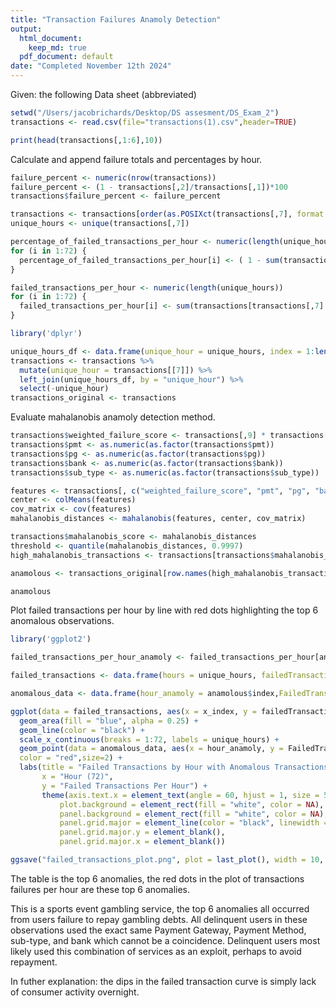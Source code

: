 ```yaml
---
title: "Transaction Failures Anamoly Detection"
output:
  html_document: 
    keep_md: true
  pdf_document: default
date: "Completed November 12th 2024"
---
```

Given: the following Data sheet (abbreviated)

```r
setwd("/Users/jacobrichards/Desktop/DS assesment/DS_Exam_2")
transactions <- read.csv(file="transactions(1).csv",header=TRUE)
```

```r
print(head(transactions[,1:6],10))
```

Calculate and append failure totals and percentages by hour.

```r
failure_percent <- numeric(nrow(transactions))
failure_percent <- (1 - transactions[,2]/transactions[,1])*100
transactions$failure_percent <- failure_percent

transactions <- transactions[order(as.POSIXct(transactions[,7], format = "%Y-%m-%d %H")),]
unique_hours <- unique(transactions[,7])

percentage_of_failed_transactions_per_hour <- numeric(length(unique_hours))
for (i in 1:72) {
  percentage_of_failed_transactions_per_hour[i] <- ( 1 - sum(transactions[transactions[,7] == unique_hours[i],2])/sum(transactions[transactions[,7] == unique_hours[i],1]))
}

failed_transactions_per_hour <- numeric(length(unique_hours))
for (i in 1:72) {
  failed_transactions_per_hour[i] <- sum(transactions[transactions[,7] == unique_hours[i],1]) - sum(transactions[transactions[,7] == unique_hours[i],2])
}
```

```r
library('dplyr')
```

```r
unique_hours_df <- data.frame(unique_hour = unique_hours, index = 1:length(unique_hours))
transactions <- transactions %>%
  mutate(unique_hour = transactions[[7]]) %>%
  left_join(unique_hours_df, by = "unique_hour") %>%
  select(-unique_hour)  
transactions_original <- transactions 
```

Evaluate mahalanobis anamoly detection method.

```r
transactions$weighted_failure_score <- transactions[,9] * transactions[,1] *100 
transactions$pmt <- as.numeric(as.factor(transactions$pmt))
transactions$pg <- as.numeric(as.factor(transactions$pg))
transactions$bank <- as.numeric(as.factor(transactions$bank))
transactions$sub_type <- as.numeric(as.factor(transactions$sub_type))

features <- transactions[, c("weighted_failure_score", "pmt", "pg", "bank", "sub_type")]
center <- colMeans(features)
cov_matrix <- cov(features)
mahalanobis_distances <- mahalanobis(features, center, cov_matrix)

transactions$mahalanobis_score <- mahalanobis_distances
threshold <- quantile(mahalanobis_distances, 0.9997)
high_mahalanobis_transactions <- transactions[transactions$mahalanobis_score > threshold, ]

anamolous <- transactions_original[row.names(high_mahalanobis_transactions),]
```

```r
anamolous
```

Plot failed transactions per hour by line with red dots highlighting the top 6 anomalous observations.

```r
library('ggplot2')
```

```r
failed_transactions_per_hour_anamoly <- failed_transactions_per_hour[anamolous$index]

failed_transactions <- data.frame(hours = unique_hours, failedTransactions = failed_transactions_per_hour, x_index = seq(1:72))

anomalous_data <- data.frame(hour_anamoly = anamolous$index,FailedTransactions_anamoly = failed_transactions_per_hour[anamolous$index])

ggplot(data = failed_transactions, aes(x = x_index, y = failedTransactions)) + 
  geom_area(fill = "blue", alpha = 0.25) + 
  geom_line(color = "black") +  
  scale_x_continuous(breaks = 1:72, labels = unique_hours) + 
  geom_point(data = anomalous_data, aes(x = hour_anamoly, y = FailedTransactions_anamoly),
  color = "red",size=2) + 
  labs(title = "Failed Transactions by Hour with Anomalous Transactions in Red", 
       x = "Hour (72)", 
       y = "Failed Transactions Per Hour") +
       theme(axis.text.x = element_text(angle = 60, hjust = 1, size = 5), 
           plot.background = element_rect(fill = "white", color = NA),
           panel.background = element_rect(fill = "white", color = NA),
           panel.grid.major = element_line(color = "black", linewidth = 0.05), 
           panel.grid.major.y = element_blank(), 
           panel.grid.major.x = element_blank())

ggsave("failed_transactions_plot.png", plot = last_plot(), width = 10, height = 6, dpi = 300)
```

The table is the top 6 anomalies, the red dots in the plot of transactions failures per hour are these top 6 anomalies. 

This is a sports event gambling service, the top 6 anomalies all occurred from users failure to repay gambling debts.
All delinquent users in these observations used the exact same Payment Gateway, Payment Method, sub-type, and bank which 
cannot be a coincidence. Delinquent users most likely used this combination of services as an exploit, perhaps to avoid 
repayment. 

In futher explanation: the dips in the failed transaction curve is simply lack of consumer activity overnight. 




